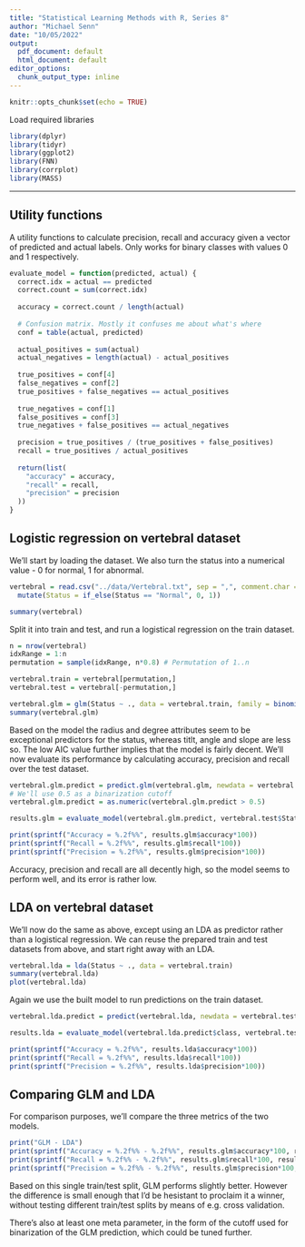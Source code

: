 ```yaml
---
title: "Statistical Learning Methods with R, Series 8"
author: "Michael Senn"
date: "10/05/2022"
output:
  pdf_document: default
  html_document: default
editor_options: 
  chunk_output_type: inline
---
```


```r
knitr::opts_chunk$set(echo = TRUE)
```

Load required libraries

```r
library(dplyr)
library(tidyr)
library(ggplot2)
library(FNN)
library(corrplot)
library(MASS)
```

------------------------------------------------------------------------

## Utility functions

A utility functions to calculate precision, recall and accuracy given a vector of predicted and actual labels. Only works for binary classes with values 0 and 1 respectively.

```r
evaluate_model = function(predicted, actual) {
  correct.idx = actual == predicted
  correct.count = sum(correct.idx)
  
  accuracy = correct.count / length(actual)
  
  # Confusion matrix. Mostly it confuses me about what's where
  conf = table(actual, predicted)
  
  actual_positives = sum(actual)
  actual_negatives = length(actual) - actual_positives
  
  true_positives = conf[4]
  false_negatives = conf[2]
  true_positives + false_negatives == actual_positives
  
  true_negatives = conf[1]
  false_positives = conf[3]
  true_negatives + false_positives == actual_negatives
  
  precision = true_positives / (true_positives + false_positives)
  recall = true_positives / actual_positives
  
  return(list(
    "accuracy" = accuracy,
    "recall" = recall,
    "precision" = precision
  ))
}
```


## Logistic regression on vertebral dataset

We'll start by loading the dataset. We also turn the status into a numerical value - 0 for normal, 1 for abnormal.

```r
vertebral = read.csv("../data/Vertebral.txt", sep = ",", comment.char = "#") %>%
  mutate(Status = if_else(Status == "Normal", 0, 1))

summary(vertebral)
```


Split it into train and test, and run a logistical regression on the train dataset.

```r
n = nrow(vertebral)
idxRange = 1:n
permutation = sample(idxRange, n*0.8) # Permutation of 1..n

vertebral.train = vertebral[permutation,]
vertebral.test = vertebral[-permutation,]

vertebral.glm = glm(Status ~ ., data = vertebral.train, family = binomial(link = "logit"))
summary(vertebral.glm)
```

Based on the model the radius and degree attributes seem to be exceptional predictors for the status, whereas titlt, angle and slope are less so. The low AIC value further implies that the model is fairly decent. We'll now evaluate its performance by calculating accuracy, precision and recall over the test dataset.

```r
vertebral.glm.predict = predict.glm(vertebral.glm, newdata = vertebral.test, type = "response")
# We'll use 0.5 as a binarization cutoff
vertebral.glm.predict = as.numeric(vertebral.glm.predict > 0.5)

results.glm = evaluate_model(vertebral.glm.predict, vertebral.test$Status)

print(sprintf("Accuracy = %.2f%%", results.glm$accuracy*100))
print(sprintf("Recall = %.2f%%", results.glm$recall*100))
print(sprintf("Precision = %.2f%%", results.glm$precision*100))
```

Accuracy, precision and recall are all decently high, so the model seems to perform well, and its error is rather low.

## LDA on vertebral dataset

We'll now do the same as above, except using an LDA as predictor rather than a logistical regression. We can reuse the prepared train and test datasets from above, and start right away with an LDA.

```r
vertebral.lda = lda(Status ~ ., data = vertebral.train)
summary(vertebral.lda)
plot(vertebral.lda)
```
Again we use the built model to run predictions on the train dataset.
```r
vertebral.lda.predict = predict(vertebral.lda, newdata = vertebral.test)

results.lda = evaluate_model(vertebral.lda.predict$class, vertebral.test$Status)

print(sprintf("Accuracy = %.2f%%", results.lda$accuracy*100))
print(sprintf("Recall = %.2f%%", results.lda$recall*100))
print(sprintf("Precision = %.2f%%", results.lda$precision*100))
```

## Comparing GLM and LDA

For comparison purposes, we'll compare the three metrics of the two models.

```r
print("GLM - LDA")
print(sprintf("Accuracy = %.2f%% - %.2f%%", results.glm$accuracy*100, results.lda$accuracy*100))
print(sprintf("Recall = %.2f%% - %.2f%%", results.glm$recall*100, results.lda$recall*100))
print(sprintf("Precision = %.2f%% - %.2f%%", results.glm$precision*100, results.lda$precision*100))
```

Based on this single train/test split, GLM performs slightly better. However the difference is small enough that I'd be hesistant to proclaim it a winner, without testing different train/test splits by means of e.g. cross validation.

There's also at least one meta parameter, in the form of the cutoff used for binarization of the GLM prediction, which could be tuned further.
